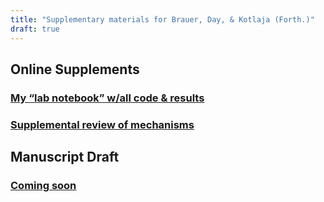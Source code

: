 ```yaml
---
title: "Supplementary materials for Brauer, Day, & Kotlaja (Forth.)"
draft: true
---
```


## Online Supplements 

### [My "lab notebook" w/all code & results](os/BDK_Stress.html)

### [Supplemental review of mechanisms](os/BDK_stress_2024.08.20_supplement_2.4.docx)

## Manuscript Draft 

### [Coming soon]()

